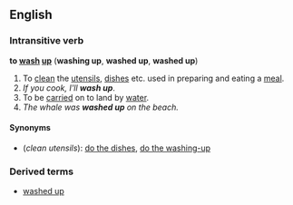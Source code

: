 ==English==
===Intransitive verb===
'''to [[wash]] [[up]]''' ('''washing up''', '''washed up''', '''washed up''')

# To [[clean]] the [[utensil]]s, [[dish]]es etc. used in preparing and eating a [[meal]].
#''If you cook, I'll '''wash up'''''.
# To be [[carry|carried]] on to land by [[water]].
#''The whale was '''washed up''' on the beach.''

====Synonyms====
*(''clean utensils''): [[do the dishes]], [[do the washing-up]]

===Derived terms===
*[[washed up]]